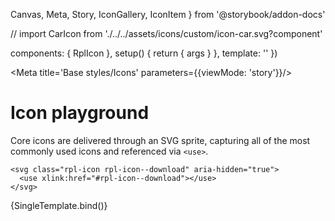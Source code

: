   Canvas,
  Meta,
  Story,
  IconGallery,
  IconItem
} from '@storybook/addon-docs'

// import CarIcon from './../../assets/icons/custom/icon-car.svg?component'

  components: { RplIcon },
  setup() {
    return { args }
  },
  template: '<RplIcon v-bind="args" />'
})


<Meta title='Base styles/Icons' parameters={{viewMode: 'story'}}/>

# Icon playground

Core icons are delivered through an SVG sprite, capturing all of the most commonly used icons and referenced via `<use>`.

```
<svg class="rpl-icon rpl-icon--download" aria-hidden="true">
  <use xlink:href="#rpl-icon--download"></use>
</svg>
```

<Canvas>
  <Story
    name='Icon playground'
    argTypes={{
      colour: {
        control: { type: 'select' },
        options: RplColorThemes
      },
      name: {
        control: { type: 'select' },
        options: RplIconNames
      },
      size: {
        control: { type: 'select' },
        options: RplIconSizes
      },
      padded: {
        control: { type: 'boolean' }
      }
    }}
    args={{
      colour: RplColorThemes[0],
      name: RplIconNames[0],
      size: 'l',
      padded: false
    }}
  >
    {SingleTemplate.bind()}
  </Story>
</Canvas>

<!--
TODO: The 'custom icons' setup is currently not used anywhere. It has been
commented out due to it not currently passing QA as the svg is not wrapped in a
viewbox so the svg does not scale properly. When we need this setup we can
uncomment this story and fix the no viewbox issue.

# Custom Icons

Custom icons can be imported and passed into a slot to facilitate client specific icons. Simply import the SVG component (using Vite SVG Loader ?component query - )

```
<svg class="rpl-icon rpl-icon--facebook" aria-hidden="true">
  <path>
    ...
  </path>
</svg>
```

<Canvas>
  <Story
    name='Custom icon'
    argTypes={{
      theme: {
        control: { type: 'select' },
        options: RplColorThemes
      },
      size: {
        control: { type: 'select' },
        options: RplIconSizes
      }
    }}
    args={{
      theme: RplColorThemes[0],
      size: 'l'
    }}
  >
    {(args) => {
      return {
        components: { RplIcon, CarIcon },
        setup() {
          return {
            CarIcon,
            args
          }
        },
        template: `<RplIcon v-bind="args"><CarIcon/></RplIcon>`
      }
    }}
  </Story>
</Canvas> -->
